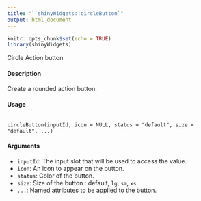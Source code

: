 ```yaml
---
title: "``shinyWidgets::circleButton`"
output: html_document
---
```


```r
knitr::opts_chunk$set(echo = TRUE)
library(shinyWidgets)
```


Circle Action button

#### Description

Create a rounded action button.

#### Usage

<pre><code>
circleButton(inputId, icon = NULL, status = "default", size = "default", ...)
</code></pre>

#### Arguments

* ``inputId``:   The input slot that will be used to access the value.
* ``icon``: An icon to appear on the button.
* ``status``:  Color of the button.
* ``size ``:  Size of the button : default, ``lg``, ``sm``, ``xs``.
* ``...``: Named attributes to be applied to the button.
